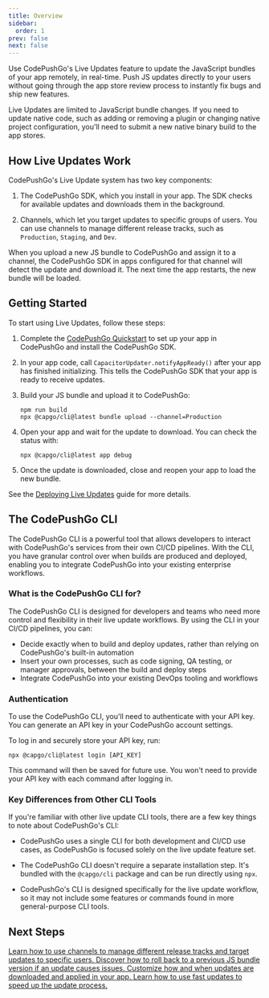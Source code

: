```yaml
---
title: Overview
sidebar:
  order: 1
prev: false
next: false
---
```



Use CodePushGo's Live Updates feature to update the JavaScript bundles of your app remotely, in real-time. Push JS updates directly to your users without going through the app store review process to instantly fix bugs and ship new features.

<Aside>

Live Updates are limited to JavaScript bundle changes. If you need to update native code, such as adding or removing a plugin or changing native project configuration, you'll need to submit a new native binary build to the app stores.

</Aside>

## How Live Updates Work

CodePushGo's Live Update system has two key components:

1. The CodePushGo SDK, which you install in your app. The SDK checks for available updates and downloads them in the background.

2. Channels, which let you target updates to specific groups of users. You can use channels to manage different release tracks, such as `Production`, `Staging`, and `Dev`.

When you upload a new JS bundle to CodePushGo and assign it to a channel, the CodePushGo SDK in apps configured for that channel will detect the update and download it. The next time the app restarts, the new bundle will be loaded.

## Getting Started

To start using Live Updates, follow these steps:

<Steps>

1. Complete the [CodePushGo Quickstart](/docs/getting-started/quickstart) to set up your app in CodePushGo and install the CodePushGo SDK.

2. In your app code, call `CapacitorUpdater.notifyAppReady()` after your app has finished initializing. This tells the CodePushGo SDK that your app is ready to receive updates.

3. Build your JS bundle and upload it to CodePushGo:
   ```shell
   npm run build
   npx @capgo/cli@latest bundle upload --channel=Production 
   ```

4. Open your app and wait for the update to download. You can check the status with:
   ```shell
   npx @capgo/cli@latest app debug
   ```

5. Once the update is downloaded, close and reopen your app to load the new bundle.

</Steps>

See the [Deploying Live Updates](/docs/getting-started/deploy) guide for more details.

## The CodePushGo CLI

The CodePushGo CLI is a powerful tool that allows developers to interact with CodePushGo's services from their own CI/CD pipelines. With the CLI, you have granular control over when builds are produced and deployed, enabling you to integrate CodePushGo into your existing enterprise workflows.

### What is the CodePushGo CLI for?

The CodePushGo CLI is designed for developers and teams who need more control and flexibility in their live update workflows. By using the CLI in your CI/CD pipelines, you can:

- Decide exactly when to build and deploy updates, rather than relying on CodePushGo's built-in automation
- Insert your own processes, such as code signing, QA testing, or manager approvals, between the build and deploy steps
- Integrate CodePushGo into your existing DevOps tooling and workflows

### Authentication

To use the CodePushGo CLI, you'll need to authenticate with your API key. You can generate an API key in your CodePushGo account settings.

To log in and securely store your API key, run:

```shell
npx @capgo/cli@latest login [API_KEY]
```

This command will then be saved for future use. You won't need to provide your API key with each command after logging in.

### Key Differences from Other CLI Tools

If you're familiar with other live update CLI tools, there are a few key things to note about CodePushGo's CLI:

- CodePushGo uses a single CLI for both development and CI/CD use cases, as CodePushGo is focused solely on the live update feature set.

- The CodePushGo CLI doesn't require a separate installation step. It's bundled with the `@capgo/cli` package and can be run directly using `npx`.

- CodePushGo's CLI is designed specifically for the live update workflow, so it may not include some features or commands found in more general-purpose CLI tools.

## Next Steps

<CardGrid stagger>
  <a href="/docs/live-updates/channels/">
    <Card title="Channels" icon="bars">
      Learn how to use channels to manage different release tracks and target updates to specific users.
    </Card>
  </a>

  <a href="/docs/live-updates/rollbacks/">
    <Card title="Rollbacks" icon="left-arrow">
      Discover how to roll back to a previous JS bundle version if an update causes issues.
    </Card>
  </a>

  <a href="/docs/live-updates/update-behavior/">
    <Card title="Update Behavior" icon="setting">
      Customize how and when updates are downloaded and applied in your app.  
    </Card>
  </a>
  <a href="/docs/live-updates/fast-updates/">
    <Card title="Fast Updates" icon="starlight">
      Learn how to use fast updates to speed up the update process.
    </Card>
  </a>
</CardGrid>
